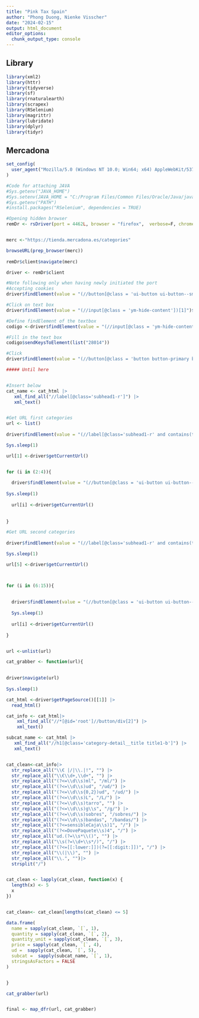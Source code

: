 ```yaml
---
title: "Pink Tax Spain"
author: "Phong Duong, Nienke Visscher"
date: "2024-02-15"
output: html_document
editor_options: 
  chunk_output_type: console
---
```


## Library

```r
library(xml2)
library(httr)
library(tidyverse)
library(sf)
library(rnaturalearth)
library(scrapex)
library(RSelenium)
library(magrittr)
library(lubridate)
library(dplyr)
library(tidyr)


```

## Mercadona

```r
set_config(
  user_agent("Mozilla/5.0 (Windows NT 10.0; Win64; x64) AppleWebKit/537.36 (KHTML, like Gecko) Chrome/121.0.0.0 Safari/537.36; Nienke Visscher / nienvis@gmail.com")
)

#Code for attaching JAVA
#Sys.getenv("JAVA_HOME")
#Sys.setenv(JAVA_HOME = "C:/Program Files/Common Files/Oracle/Java/javapath/java.exe")
#Sys.getenv("PATH")
#install.packages("RSelenium", dependencies = TRUE)

#Opening hidden browser
remDr <- rsDriver(port = 4462L, browser = "firefox",  verbose=F, chromever = NULL)


merc <-"https://tienda.mercadona.es/categories"

browseURL(prep_browser(merc))
 
remDr$client$navigate(merc)


```

```r

driver <- remDr$client

#Note following only when having newly initiated the port
#Accepting cookies
driver$findElement(value = "(//button[@class = 'ui-button ui-button--small ui-button--tertiary ui-button--positive'])[1]")$clickElement()

#Click on text box
driver$findElement(value = "(//input[@class = 'ym-hide-content'])[1]")$clickElement()

#Define findElement of the textbox
codigo <-driver$findElement(value = "(//input[@class = 'ym-hide-content'])[1]")

#Fill in the text box
codigo$sendKeysToElement(list("28014"))

#Click 
driver$findElement(value = "(//button[@class = 'button button-primary button-big'])[1]")$clickElement()

##### Until here


#Insert below
cat_name <- cat_html |> 
   xml_find_all("//label[@class='subhead1-r']") |>
   xml_text()


#Get URL first categories
url <- list()
  
driver$findElement(value = "(//label[@class='subhead1-r' and contains(text(), 'Cuidado del cabello')])[1]")$clickElement()

Sys.sleep(1)

url[1] <-driver$getCurrentUrl()


for (i in (2:4)){
  
  driver$findElement(value = "(//button[@class = 'ui-button ui-button--big ui-button--secondary ui-button--positive category-detail__next-subcategory'])[1]")$clickElement()
  
Sys.sleep(1)
  
  url[i] <-driver$getCurrentUrl()
  
  
}

#Get URL second categories
  
driver$findElement(value = "(//label[@class='subhead1-r' and contains(text(), 'Cuidado facial y corporal')])[1]")$clickElement()

Sys.sleep(1)

url[5] <-driver$getCurrentUrl()



for (i in (6:15)){
  
  
  driver$findElement(value = "(//button[@class = 'ui-button ui-button--big ui-button--secondary ui-button--positive category-detail__next-subcategory'])[1]")$clickElement()
  
  Sys.sleep(1)
  
  url[i] <-driver$getCurrentUrl()
  
}


url <-unlist(url)


```

```r


cat_grabber <- function(url){
  

driver$navigate(url)
  
Sys.sleep(1)

cat_html <-driver$getPageSource()[[1]] |>
  read_html() 

cat_info <- cat_html|> 
    xml_find_all("//*[@id='root']//button/div[2]") |>
    xml_text()

subcat_name <- cat_html |> 
   xml_find_all("//h1[@class='category-detail__title title1-b']") |>
   xml_text()


cat_clean<-cat_info|> 
  str_replace_all("\\€ |/|\\.|!", "") |>
  str_replace_all("\\€\\d+,\\d+", "") |>
  str_replace_all("(?<=\\d\\s)ml", "/ml/") |> 
  str_replace_all("(?<=\\d\\s)ud", "/ud/") |> 
  str_replace_all("(?<=\\d\\s{0,2})ud", "/ud/") |> 
  str_replace_all("(?<=\\d\\s)L", "/L/") |> 
  str_replace_all("(?<=\\d\\s)tarro", "") |> 
  str_replace_all("(?<=\\d\\s)g\\s", "/g/") |> 
  str_replace_all("(?<=\\d\\s)sobres", "/sobres/") |> 
  str_replace_all("(?<=\\d\\s)bandas", "/bandas/") |> 
  str_replace_all("(?<=sensibleCaja\\s)1", "/") |> 
  str_replace_all("(?<=DovePaquete\\s)4", "/") |> 
  str_replace_all("ud.(?=\\s*\\()", "") |> 
  str_replace_all("\\s(?=\\d+\\s*/)", "/") |> 
  str_replace_all("(?<=[[:lower:]])(?=[[:digit:]])", "/") |> 
  str_replace_all("\\(|\\)", "") |> 
  str_replace_all("\\.", "")|> 
  strsplit("/")


cat_clean <- lapply(cat_clean, function(x) {
  length(x) <- 5
  x
})


cat_clean<- cat_clean[lengths(cat_clean) <= 5]

data.frame(
  name = sapply(cat_clean, `[`, 1),
  quantity = sapply(cat_clean, `[`, 2),
  quantity_unit = sapply(cat_clean, `[`, 3),
  price = sapply(cat_clean, `[`, 4),
  ud =  sapply(cat_clean, `[`, 5),
  subcat =  sapply(subcat_name, `[`, 1),
  stringsAsFactors = FALSE
)


}

cat_grabber(url)


final <- map_dfr(url, cat_grabber) 

```

